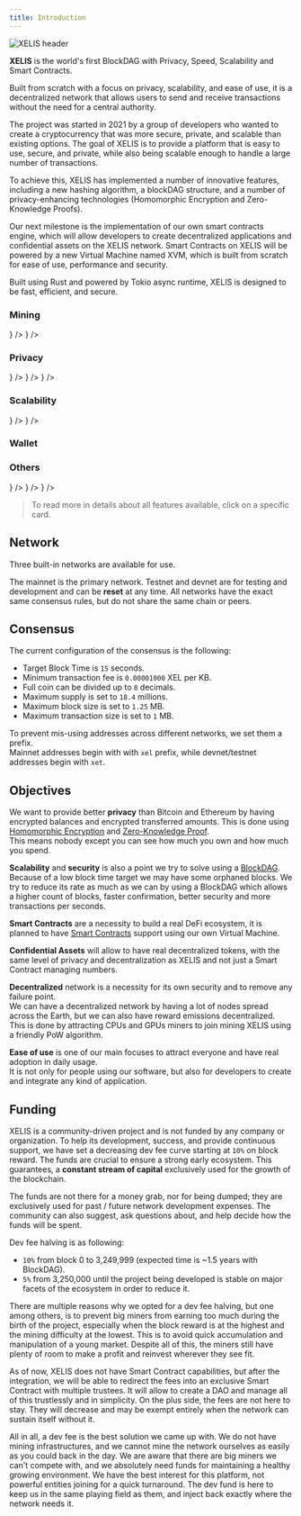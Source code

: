 ```yaml
---
title: Introduction
---
```



![XELIS header](/header.png)

**XELIS** is the world's first BlockDAG with Privacy, Speed, Scalability and Smart Contracts.

Built from scratch with a focus on privacy, scalability, and ease of use,
it is a decentralized network that allows users to send and receive transactions without the need for a central authority.

The project was started in 2021 by a group of developers who wanted to create a cryptocurrency that was more secure, private, and scalable than existing options.
The goal of XELIS is to provide a platform that is easy to use, secure, and private, while also being scalable enough to handle a large number of transactions.

To achieve this, XELIS has implemented a number of innovative features, including a new hashing algorithm, a blockDAG structure, and a number of privacy-enhancing technologies (Homomorphic Encryption and Zero-Knowledge Proofs).

Our next milestone is the implementation of our own smart contracts engine, which will allow developers to create decentralized applications and confidential assets on the XELIS network.
Smart Contracts on XELIS will be powered by a new Virtual Machine named XVM, which is built from scratch for ease of use, performance and security.

Built using Rust and powered by Tokio async runtime, XELIS is designed to be fast, efficient, and secure.

### Mining

<Cards>
  <Card 
    title="Difficulty Adjustment" 
    subtitle="Using Kalman Filter to quickly converge network hashrate and filter misleading fluctuations." 
    href="/features/mining/difficulty-adjustment"
    icon={<Icons.Graph />}
  />
  <Card 
    title="XELIS Hash" 
    subtitle="A new CPU/GPU friendly algorithm" 
    href="/features/mining/xelis-hash"
    icon={<Icons.Mining />}
  />
</Cards>

### Privacy

<Cards>
  <Card 
    title="Homomorphic Encryption" 
    subtitle="Enabled using ElGamal to provide privacy on transferred amounts and balances." 
    href="/features/privacy/homomorphic-encryption"
    icon={<Icons.Encryption />}
  />
  <Card 
    title="Zero-Knowledge Proof" 
    subtitle="Prove that transferred encrypted amount are valid without revealing it." 
    href="/features/privacy/zero-knowledge-proof"
    icon={<Icons.ReceiptCheck />}
  />
  <Card 
    title="Confidential Assets" 
    subtitle="Create your own native token fully compatible with all services." 
    href="/features/privacy/confidential-assets"
    icon={<Icons.Incognito />}
  />
</Cards>

### Scalability

<Cards>
  <Card 
    title="BlockDAG" 
    subtitle="Mutliple block at the same height to improve scalability and security of the network." 
    href="/features/scalability/blockdag"
    icon={<Icons.BlockGraph />}
  />
  <Card 
    title="Client Protocol" 
    subtitle="Allows accepting same transaction in multiple blocks without double spending." 
    href="/features/scalability/client-protocol"
    icon={<Icons.Protocol />}
  />
</Cards>

### Wallet

<Cards>
  <Card 
    title="ECDLP" 
    subtitle="" 
    href="/features/wallet/ecdlp" 
  />
  <Card 
    title="Extra Data" 
    subtitle="" 
    href="/features/wallet/extra-data" 
  />
  <Card 
    title="Integrated Address" 
    subtitle="" 
    href="/features/wallet/integrated-address" 
  />
  <Card 
    title="XSWD" 
    subtitle="" 
    href="/features/wallet/xswd" 
  />
  <Card 
    title="Encrypted Storage" 
    subtitle="" 
    href="/features/wallet/encrypted-storage" 
  />
  <Card 
    title="MultiSig" 
    subtitle=""
    href="/features/wallet/multisig"
  />
</Cards>

### Others

<Cards>
  <Card 
    title="P2P Encrypted Network" 
    subtitle="Prevent any network traffic analysis and provide better privacy." 
    href="/features/p2p-encrypted-network"
    icon={<Icons.NodeConnections />}
  />
  <Card 
    title="Smart Contracts" 
    subtitle="Easily code and create decentralized programs." 
    href="/features/smart-contracts"
    icon={<Icons.Code />}
  />
  <Card 
    title="Transaction Fees" 
    subtitle="Strict fees to avoid blockchain abuse." 
    href="/features/transaction-fees"
    icon={<Icons.Coins />}
  />
</Cards>

> To read more in details about all features available, click on a specific card.

## Network

Three built-in networks are available for use.
<Cards>
  <Card 
    title="Mainnet" 
    subtitle="The Mainnet was launched on April 20, 2024, at 3PM UTC." 
    href="https://explorer.xelis.io/" 
  />
  <Card 
    title="Testnet" 
    subtitle="Currently running for public testing and development." 
    href="https://testnet-explorer.xelis.io/"
  />
  <Card 
    title="Devnet" 
    subtitle="This network is used for local development purpose where you want to create your own local chain." 
    href="https://github.com/xelis-project/xelis-blockchain/tree/dev" 
  />
</Cards>

The mainnet is the primary network. Testnet and devnet are for testing and development and can be **reset** at any time. 
All networks have the exact same consensus rules, but do not share the same chain or peers.  

## Consensus

The current configuration of the consensus is the following:
- Target Block Time is `15` seconds.
- Minimum transaction fee is `0.00001000` XEL per KB.
- Full coin can be divided up to `8` decimals.
- Maximum supply is set to `18.4` millions.
- Maximum block size is set to `1.25` MB.
- Maximum transaction size is set to `1` MB.

To prevent mis-using addresses across different networks, we set them a prefix.<br/>
Mainnet addresses begin with with `xel` prefix, while devnet/testnet addresses begin with `xet`.

## Objectives

We want to provide better **privacy** than Bitcoin and Ethereum by having encrypted balances and encrypted transferred amounts.
This is done using [Homomorphic Encryption](/features/privacy/homomorphic-encryption) and [Zero-Knowledge Proof](/features/privacy/zero-knowledge-proof).<br/>
This means nobody except you can see how much you own and how much you spend.

**Scalability** and **security** is also a point we try to solve using a [BlockDAG](/features/scalability/blockdag).<br/>
Because of a low block time target we may have some orphaned blocks.
We try to reduce its rate as much as we can by using a BlockDAG which allows a higher count of blocks, faster confirmation, better security and more transactions per seconds.

**Smart Contracts** are a necessity to build a real DeFi ecosystem, it is planned to have [Smart Contracts](/features/smart-contracts) support using our own Virtual Machine. 

**Confidential Assets** will allow to have real decentralized tokens, with the same level of privacy and decentralization as XELIS and not just a Smart Contract managing numbers.

**Decentralized** network is a necessity for its own security and to remove any failure point.<br/>
We can have a decentralized network by having a lot of nodes spread across the Earth, but we can also have reward emissions decentralized.
This is done by attracting CPUs and GPUs miners to join mining XELIS using a friendly PoW algorithm.

**Ease of use** is one of our main focuses to attract everyone and have real adoption in daily usage.<br/>
It is not only for people using our software, but also for developers to create and integrate any kind of application.

## Funding

XELIS is a community-driven project and is not funded by any company or organization. 
To help its development, success, and provide continuous support, we have set a decreasing dev fee curve starting at `10%` on block reward.
The funds are crucial to ensure a strong early ecosystem. This guarantees, a **constant stream of capital** exclusively used for the growth of the blockchain.

The funds are not there for a money grab, nor for being dumped; they are exclusively used for past / future network development expenses.
The community can also suggest, ask questions about, and help decide how the funds will be spent.  

Dev fee halving is as following:

- `10%` from block 0 to 3,249,999 (expected time is ~1.5 years with BlockDAG).
- `5%` from 3,250,000 until the project being developed is stable on major facets of the ecosystem in order to reduce it.

There are multiple reasons why we opted for a dev fee halving, but one among others, is to prevent big miners from earning 
too much during the birth of the project, especially when the block reward is at the highest and the mining difficulty at the lowest. 
This is to avoid quick accumulation and manipulation of a young market. Despite all of this, the miners still have plenty of room 
to make a profit and reinvest wherever they see fit.

As of now, XELIS does not have Smart Contract capabilities, but after the integration, we will be able to redirect the fees into an exclusive Smart Contract
with multiple trustees. It will allow to create a DAO and manage all of this trustlessly and in simplicity.
On the plus side, the fees are not here to stay. They will decrease and may be exempt entirely when the network can sustain itself without it.

All in all, a dev fee is the best solution we came up with. We do not have mining infrastructures, and we cannot mine the network
ourselves as easily as you could back in the day. We are aware that there are big miners we can't compete with, and we absolutely need
funds for maintaining a healthy growing environment. We have the best interest for this platform, not powerful entities 
joining for a quick turnaround. The dev fund is here to keep us in the same playing field as them, 
and inject back exactly where the network needs it.

